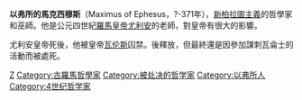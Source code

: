{{expand|time=2018-06-16T00:24:16+00:00}}
{{unreferenced|time=2018-06-16T00:24:16+00:00}}
'''以弗所的馬克西穆斯'''（Maximus of Ephesus，?-371年），[[新柏拉圖主義|新柏拉圖主義]]的哲學家和巫師。他是公元四世紀[[羅馬皇帝|羅馬皇帝]][[尤利安|尤利安]]的老師，對皇帝有很大的影響。

尤利安皇帝死後，他被皇帝[[瓦伦斯|瓦伦斯]]囚禁。後釋放，但最終還是因參加謀刺瓦侖士的活動而被處死。

{{柏拉圖主義}}
{{Authority control}}
{{義大利人小作品}}
{{哲學家小作品}}
[[Category:371年逝世|Z]]
[[Category:古羅馬哲學家|Category:古羅馬哲學家]]
[[Category:被处决的哲学家|Category:被处决的哲学家]]
[[Category:以弗所人|Category:以弗所人]]
[[Category:4世纪哲学家|Category:4世纪哲学家]]